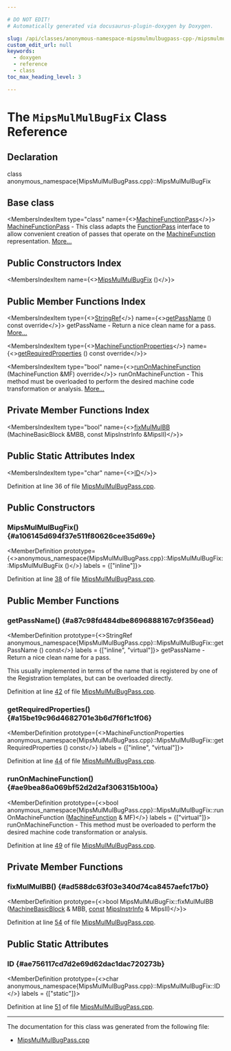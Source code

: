 ```yaml
---

# DO NOT EDIT!
# Automatically generated via docusaurus-plugin-doxygen by Doxygen.

slug: /api/classes/anonymous-namespace-mipsmulmulbugpass-cpp-/mipsmulmulbugfix
custom_edit_url: null
keywords:
  - doxygen
  - reference
  - class
toc_max_heading_level: 3

---
```





# The `MipsMulMulBugFix` Class Reference

<DoxygenPage pluginConfig={pluginConfig}>



## Declaration

<CodeBlock>class anonymous_namespace{MipsMulMulBugPass.cpp}::MipsMulMulBugFix</CodeBlock>

## Base class

<MembersIndex>

<MembersIndexItem
  type="class"
  name={<><a href="/docs/api/classes/llvm/machinefunctionpass">MachineFunctionPass</a></>}>
<a href="/docs/api/classes/llvm/machinefunctionpass">MachineFunctionPass</a> - This class adapts the <a href="/docs/api/classes/llvm/functionpass">FunctionPass</a> interface to allow convenient creation of passes that operate on the <a href="/docs/api/classes/llvm/machinefunction">MachineFunction</a> representation. <a href="/docs/api/classes/llvm/machinefunctionpass/#details">More...</a>
</MembersIndexItem>

</MembersIndex>

## Public Constructors Index

<MembersIndex>

<MembersIndexItem
  name={<><a href="#a106145d694f37e511f80626cee35d69e">MipsMulMulBugFix</a> ()</>}>
</MembersIndexItem>

</MembersIndex>

## Public Member Functions Index

<MembersIndex>

<MembersIndexItem
  type={<><a href="/docs/api/classes/llvm/stringref">StringRef</a></>}
  name={<><a href="#a87c98fd484dbe8696888167c9f356ead">getPassName</a> () const override</>}>
getPassName - Return a nice clean name for a pass. <a href="#a87c98fd484dbe8696888167c9f356ead">More...</a>
</MembersIndexItem>

<MembersIndexItem
  type={<><a href="/docs/api/classes/llvm/machinefunctionproperties">MachineFunctionProperties</a></>}
  name={<><a href="#a15be19c96d4682701e3b6d7f6f1c1f06">getRequiredProperties</a> () const override</>}>
</MembersIndexItem>

<MembersIndexItem
  type="bool"
  name={<><a href="#ae9bea86a069bf52d2d2af306315b100a">runOnMachineFunction</a> (MachineFunction &amp;MF) override</>}>
runOnMachineFunction - This method must be overloaded to perform the desired machine code transformation or analysis. <a href="#ae9bea86a069bf52d2d2af306315b100a">More...</a>
</MembersIndexItem>

</MembersIndex>

## Private Member Functions Index

<MembersIndex>

<MembersIndexItem
  type="bool"
  name={<><a href="#ad588dc63f03e340d74ca8457aefc17b0">fixMulMulBB</a> (MachineBasicBlock &amp;MBB, const MipsInstrInfo &amp;MipsII)</>}>
</MembersIndexItem>

</MembersIndex>

## Public Static Attributes Index

<MembersIndex>

<MembersIndexItem
  type="char"
  name={<><a href="#ae756117cd7d2e69d62dac1dac720273b">ID</a></>}>
</MembersIndexItem>

</MembersIndex>


Definition at line 36 of file <a href="/docs/api/files/lib/lib/target/lib/target/mips/mipsmulmulbugpass-cpp">MipsMulMulBugPass.cpp</a>.

<SectionDefinition>

## Public Constructors

### MipsMulMulBugFix() {#a106145d694f37e511f80626cee35d69e}

<MemberDefinition
  prototype={<>anonymous&#95;namespace&#123;MipsMulMulBugPass.cpp&#125;::MipsMulMulBugFix::MipsMulMulBugFix ()</>}
  labels = {["inline"]}>

Definition at line <a href="/docs/api/files/lib/lib/target/lib/target/mips/mipsmulmulbugpass-cpp/#l00038">38</a> of file <a href="/docs/api/files/lib/lib/target/lib/target/mips/mipsmulmulbugpass-cpp">MipsMulMulBugPass.cpp</a>.
</MemberDefinition>

</SectionDefinition>

<SectionDefinition>

## Public Member Functions

### getPassName() {#a87c98fd484dbe8696888167c9f356ead}

<MemberDefinition
  prototype={<>StringRef anonymous&#95;namespace&#123;MipsMulMulBugPass.cpp&#125;::MipsMulMulBugFix::getPassName () const</>}
  labels = {["inline", "virtual"]}>
getPassName - Return a nice clean name for a pass.

This usually implemented in terms of the name that is registered by one of the Registration templates, but can be overloaded directly.

Definition at line <a href="/docs/api/files/lib/lib/target/lib/target/mips/mipsmulmulbugpass-cpp/#l00042">42</a> of file <a href="/docs/api/files/lib/lib/target/lib/target/mips/mipsmulmulbugpass-cpp">MipsMulMulBugPass.cpp</a>.
</MemberDefinition>

### getRequiredProperties() {#a15be19c96d4682701e3b6d7f6f1c1f06}

<MemberDefinition
  prototype={<>MachineFunctionProperties anonymous&#95;namespace&#123;MipsMulMulBugPass.cpp&#125;::MipsMulMulBugFix::getRequiredProperties () const</>}
  labels = {["inline", "virtual"]}>

Definition at line <a href="/docs/api/files/lib/lib/target/lib/target/mips/mipsmulmulbugpass-cpp/#l00044">44</a> of file <a href="/docs/api/files/lib/lib/target/lib/target/mips/mipsmulmulbugpass-cpp">MipsMulMulBugPass.cpp</a>.
</MemberDefinition>

### runOnMachineFunction() {#ae9bea86a069bf52d2d2af306315b100a}

<MemberDefinition
  prototype={<>bool anonymous&#95;namespace&#123;MipsMulMulBugPass.cpp&#125;::MipsMulMulBugFix::runOnMachineFunction (<a href="/docs/api/classes/llvm/machinefunction">MachineFunction</a> &amp; MF)</>}
  labels = {["virtual"]}>
runOnMachineFunction - This method must be overloaded to perform the desired machine code transformation or analysis.

Definition at line <a href="/docs/api/files/lib/lib/target/lib/target/mips/mipsmulmulbugpass-cpp/#l00049">49</a> of file <a href="/docs/api/files/lib/lib/target/lib/target/mips/mipsmulmulbugpass-cpp">MipsMulMulBugPass.cpp</a>.
</MemberDefinition>

</SectionDefinition>

<SectionDefinition>

## Private Member Functions

### fixMulMulBB() {#ad588dc63f03e340d74ca8457aefc17b0}

<MemberDefinition
  prototype={<>bool MipsMulMulBugFix::fixMulMulBB (<a href="/docs/api/classes/llvm/machinebasicblock">MachineBasicBlock</a> &amp; MBB, <a href="/docs/api/files/lib/lib/target/lib/target/aarch64/aarch64promoteconstant-cpp/#a90f8350fecae261c25be85d38b451bff">const</a> <a href="/docs/api/classes/llvm/mipsinstrinfo">MipsInstrInfo</a> &amp; MipsII)</>}>

Definition at line <a href="/docs/api/files/lib/lib/target/lib/target/mips/mipsmulmulbugpass-cpp/#l00054">54</a> of file <a href="/docs/api/files/lib/lib/target/lib/target/mips/mipsmulmulbugpass-cpp">MipsMulMulBugPass.cpp</a>.
</MemberDefinition>

</SectionDefinition>

<SectionDefinition>

## Public Static Attributes

### ID {#ae756117cd7d2e69d62dac1dac720273b}

<MemberDefinition
  prototype={<>char anonymous&#95;namespace&#123;MipsMulMulBugPass.cpp&#125;::MipsMulMulBugFix::ID</>}
  labels = {["static"]}>

Definition at line <a href="/docs/api/files/lib/lib/target/lib/target/mips/mipsmulmulbugpass-cpp/#l00051">51</a> of file <a href="/docs/api/files/lib/lib/target/lib/target/mips/mipsmulmulbugpass-cpp">MipsMulMulBugPass.cpp</a>.
</MemberDefinition>

</SectionDefinition>

<hr/>

The documentation for this class was generated from the following file:

<ul>
<li><a href="/docs/api/files/lib/lib/target/lib/target/mips/mipsmulmulbugpass-cpp">MipsMulMulBugPass.cpp</a></li>
</ul>

</DoxygenPage>
